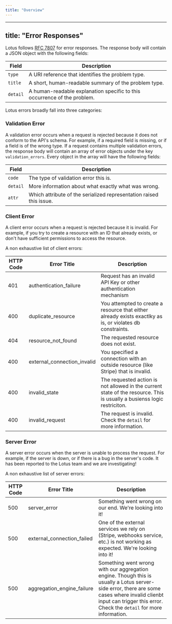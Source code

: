 ```yaml
---
title: "Overview"
---
```


---
title: "Error Responses"
---

Lotus follows [RFC 7807](https://tools.ietf.org/html/rfc7807) for error responses. The response body will contain a JSON object with the following fields:

| Field    | Description                                                              |
| -------- | ------------------------------------------------------------------------ |
| `type`   | A URI reference that identifies the problem type.                        |
| `title`  | A short, human-readable summary of the problem type.                     |
| `detail` | A human-readable explanation specific to this occurrence of the problem. |

Lotus errors broadly fall into three categories:

### Validation Error

A validation error occurs when a request is rejected because it does not conform to the API's schema. For example, if a required field is missing, or if a field is of the wrong type. If a request contains multiple validation errors, the response body will contain an array of error objects under the key `validation_errors`. Every object in the array will have the following fields:

| Field    | Description                                                         |
| -------- | ------------------------------------------------------------------- |
| `code`   | The type of validation error this is.                               |
| `detail` | More information about what exactly what was wrong.                 |
| `attr`   | Which attribute of the serialized representation raised this issue. |

### Client Error

A client error occurs when a request is rejected because it is invalid. For example, if you try to create a resource with an ID that already exists, or don't have sufficient permissions to access the resource.

A non exhaustive list of client errors:

| HTTP Code | Error Title                 | Description                                                                                                             |
| --------- | --------------------------- | ----------------------------------------------------------------------------------------------------------------------- |
| 401       | authentication_failure      | Request has an invalid API Key or other authentication mechanism                                                        |
| 400       | duplicate_resource          | You attempted to create a resource that either already exists exactlky as is, or violates db constraints.               |
| 404       | resource_not_found          | The requested resource does not exist.                                                                                  |
| 400       | external_connection_invalid | You specified a connection with an outside resource (like Stripe) that is invalid.                                      |
| 400       | invalid_state               | The requested action is not allowed in the current state of the resource. This is usually a busienss logic restriciton. |
| 400       | invalid_request             | The request is invalid. Check the `detail` for more information.                                                        |

### Server Error

A server error occurs when the server is unable to process the request. For example, if the server is down, or if there is a bug in the server's code. It has been reported to the Lotus team and we are investigating!

A non exhaustive list of server errors:

| HTTP Code | Error Title                | Description                                                                                                                                                                                                           |
| --------- | -------------------------- | --------------------------------------------------------------------------------------------------------------------------------------------------------------------------------------------------------------------- |
| 500       | server_error               | Something went wrong on our end. We're looking into it!                                                                                                                                                               |
| 500       | external_connection_failed | One of the external services we rely on (Stripe, webhooks service, etc.) is not working as expected. We're looking into it!                                                                                           |
| 500       | aggregation_engine_failure | Something went wrong with our aggregation engine. Though this is usually a Lotus server-side error, there are some cases where invalid clienbt input can trigger this error. Check the `detail` for more information. |
